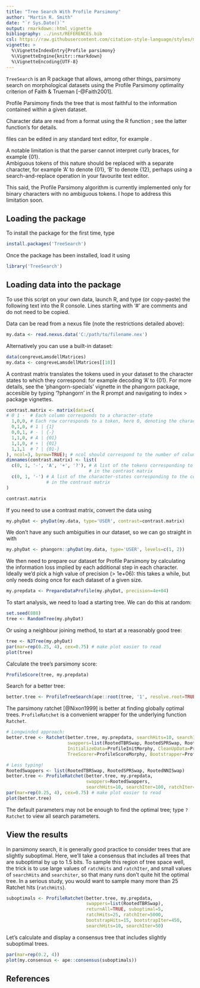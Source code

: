 ```yaml
---
title: "Tree Search With Profile Parsimony"
author: "Martin R. Smith"
date: "`r Sys.Date()`"
output: rmarkdown::html_vignette
bibliography: ../inst/REFERENCES.bib
csl: https://raw.githubusercontent.com/citation-style-language/styles/master/apa-old-doi-prefix.csl
vignette: >
  %\VignetteIndexEntry{Profile parsimony}
  %\VignetteEngine{knitr::rmarkdown}
  %\VignetteEncoding{UTF-8}
---
```



`TreeSearch` is an R package that allows, among other things, parsimony search 
on morphological datasets using the Profile Parsimony optimality criterion of 
Faith & Trueman [-@Faith2001].

Profile Parsimony finds the tree that is most faithful to the information contained 
within a given dataset.


Character data are read from a \emph{restricted} \acronym{NEXUS} format using the R function
\code{\link{read.nexus.data}}; see the latter function's \link[=read.nexus.data]{documentation} for details.

\acronym{NEXUS} files can be edited in any standard text editor,
 for example \href{http://notepad-plus-plus.org/}{Notepad++}.
 
A notable limitation is that the parser cannot interpret curly braces, for example {01}.  
Ambiguous tokens of this nature should be replaced with a separate character, for example 
'A' to denote {01}, 'B' to denote {12}, perhaps using a search-and-replace operation in your 
favourite text editor.

This said, the Profile Parsimony algorithm is currently implemented only for binary characters
with no ambiguous tokens.
I hope to address this limitation soon.

## Loading the package
To install the package for the first time, type
```r
install.packages('TreeSearch')
```
Once the package has been installed, load it using
```r
library('TreeSearch')
```

## Loading data into the package
To use this script on your own data, launch R, and type (or copy-paste) the following text
into the R console.  Lines starting with '#' are comments and do not need to be copied.

Data can be read from a nexus file (note the restrictions detailed above):
```r
my.data <- read.nexus.data('C:/path/to/filename.nex')
```

Alternatively you can use a built-in dataset:
```r
data(congreveLamsdellMatrices)
my.data <- congreveLamsdellMatrices[[10]]
```

A contrast matrix translates the tokens used in your dataset to the character states to 
   which they correspond: for example decoding 'A' to {01}.
   For more details, see the 'phangorn-specials' vignette in the phangorn package, accesible 
   by typing '?phangorn' in the R prompt and navigating to index > package vignettes.

```r
contrast.matrix <- matrix(data=c(
# 0 1 -  # Each column corresponds to a character-state
  1,0,0, # Each row corresponds to a token, here 0, denoting the character-state set {0} 
  0,1,0, # 1 | {1}
  0,0,1, # - | {-}
  1,1,0, # A | {01}
  1,1,0, # + | {01}
  1,1,1  # ? | {01-}
), ncol=3, byrow=TRUE); # ncol should correspond to the number of columns in the matrix
dimnames(contrast.matrix) <- list(
  c(0, 1, '-', 'A', '+', '?'), # A list of the tokens corresponding to each row
                               # in the contrast matrix
  c(0, 1, '-') # A list of the character-states corresponding to the columns 
               # in the contrast matrix
)

contrast.matrix
```

If you need to use a contrast matrix, convert the data using 
```r
my.phyDat <- phyDat(my.data, type='USER', contrast=contrast.matrix)
```

We don't have any such ambiguities in our dataset, so we can go straight in with
```r
my.phyDat <- phangorn::phyDat(my.data, type='USER', levels=c(1, 2))
```

We then need to prepare our dataset for Profile Parsimony by calculating the 
information loss implied by each additional step in each character.
Ideally we'd pick a high value of precision (> 1e+06): this takes a while, 
but only needs doing once for each dataset of a given size.

```r
my.prepdata <- PrepareDataProfile(my.phyDat, precision=4e+04)
```

To start analysis, we need to load a starting tree.  We can do this at random:
```r
set.seed(888)
tree <- RandomTree(my.phyDat)
```

Or using a neighbour joining method, to start at a reasonably good tree:
```r
tree <- NJTree(my.phyDat)
par(mar=rep(0.25, 4), cex=0.75) # make plot easier to read
plot(tree)
```

Calculate the tree's parsimony score:
```R
ProfileScore(tree, my.prepdata)
```

Search for a better tree:
```r
better.tree <- ProfileTreeSearch(ape::root(tree, '1', resolve.root=TRUE), my.prepdata, EdgeSwapper=RootedTBRSwap)
```

The parsimony ratchet [@Nixon1999] is better at finding globally optimal trees. `ProfileRatchet`
is a convenient wrapper for the underlying function `Ratchet`.
```r
# Longwinded approach:
better.tree <- Ratchet(better.tree, my.prepdata, searchHits=10, searchIter=100, ratchIter=5,
                       swappers=list(RootedTBRSwap, RootedSPRSwap, RootedNNISwap),
                       InitializeData=ProfileInitMorphy, CleanUpData=ProfileDestroyMorphy,
                       TreeScorer=ProfileScoreMorphy, Bootstrapper=ProfileBootstrap)
```
```r
# Less typing!
RootedSwappers <- list(RootedTBRSwap, RootedSPRSwap, RootedNNISwap)
better.tree <- ProfileRatchet(better.tree, my.prepdata,
                              swappers=RootedSwappers,
                              searchHits=10, searchIter=100, ratchIter=5)
par(mar=rep(0.25, 4), cex=0.75) # make plot easier to read
plot(better.tree)
```

The default parameters may not be enough to find the optimal tree; type 
`?Ratchet` to view all search parameters.

## View the results

In parsimony search, it is generally good practice to consider trees that are slightly suboptimal.
Here, we'll take a consensus that includes all trees that are suboptimal by up to 1.5 bits.
To sample this region of tree space well, the trick is to use large values of 
`ratchHits` and `ratchIter`, and small values of `searchHits` and
`searchiter`, so that many runs don't quite hit the optimal tree.
In a serious study, you would want to sample many more than 25 Ratchet hits (`ratchHits`).

```R
suboptimals <- ProfileRatchet(better.tree, my.prepdata, 
                              swappers=list(RootedTBRSwap),
                              returnAll=TRUE, suboptimal=5, 
                              ratchHits=25, ratchIter=5000, 
                              bootstrapHits=15, bootstrapIter=450,
                              searchHits=10, searchIter=50)
```

Let's calculate and display a consensus tree that includes slightly suboptimal trees.
```r
par(mar=rep(0.2, 4))
plot(my.consensus <- ape::consensus(suboptimals))
```


## References

